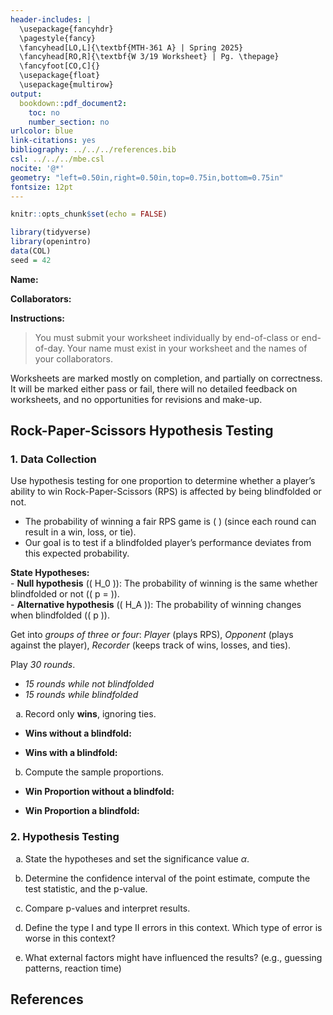 ---
header-includes: |
  \usepackage{fancyhdr}
  \pagestyle{fancy}
  \fancyhead[LO,L]{\textbf{MTH-361 A} | Spring 2025}
  \fancyhead[RO,R]{\textbf{W 3/19 Worksheet} | Pg. \thepage}
  \fancyfoot[CO,C]{}
  \usepackage{float}
  \usepackage{multirow}
output:
  bookdown::pdf_document2:
    toc: no
    number_section: no
urlcolor: blue
link-citations: yes
bibliography: ../../../references.bib
csl: ../../../mbe.csl
nocite: '@*'
geometry: "left=0.50in,right=0.50in,top=0.75in,bottom=0.75in"
fontsize: 12pt
---

```{r setup, include=FALSE}
knitr::opts_chunk$set(echo = FALSE)
```

```{r echo=FALSE, eval=TRUE,message=FALSE, warning=FALSE}
library(tidyverse)
library(openintro)
data(COL)
seed = 42
```

**Name:**

**Collaborators:**

\noindent\rule{\textwidth}{1pt}
**Instructions:** 

> You must submit your worksheet individually by end-of-class or end-of-day. Your name must exist in your worksheet and the names of your collaborators.

Worksheets are marked mostly on completion, and partially on correctness. It will be marked either pass or fail, there will no detailed feedback on worksheets, and no opportunities for revisions and make-up.
\noindent\rule{\textwidth}{1pt}

## Rock-Paper-Scissors Hypothesis Testing

### 1. Data Collection

Use hypothesis testing for one proportion to determine whether a player’s ability to win Rock-Paper-Scissors (RPS) is affected by being blindfolded or not.

  * The probability of winning a fair RPS game is \( \frac{1}{3} \) (since each round can result in a win, loss, or tie).  
  * Our goal is to test if a blindfolded player’s performance deviates from this expected probability.  

**State Hypotheses:**  
  - **Null hypothesis** (\( H_0 \)): The probability of winning is the same whether blindfolded or not (\( p = \frac{1}{3} \)).  
  - **Alternative hypothesis** (\( H_A \)): The probability of winning changes when blindfolded (\( p \neq \frac{1}{3} \)).  

Get into *groups of three or four*: *Player* (plays RPS), *Opponent* (plays against the player), *Recorder* (keeps track of wins, losses, and ties). 

Play *30 rounds*.
  
  * *15 rounds while not blindfolded* 
  * *15 rounds while blindfolded*

a. Record only **wins**, ignoring ties. 
  - **Wins without a blindfold:**
  \vfill
  
  - **Wins with a blindfold:**
  \vfill

b. Compute the sample proportions.
  - **Win Proportion without a blindfold:**
  \vfill
  
  - **Win Proportion a blindfold:**
  \vfill

\newpage

### 2. Hypothesis Testing

a. State the hypotheses and set the significance value $\alpha$.
\vfill

b. Determine the confidence interval of the point estimate, compute the test statistic, and the p-value.
\vfill

c. Compare p-values and interpret results.
\vfill

e. Define the type I and type II errors in this context. Which type of error is worse in this context?
\vfill

f. What external factors might have influenced the results? (e.g., guessing patterns, reaction time)
\vfill

## **References**

::: {#refs}
:::
